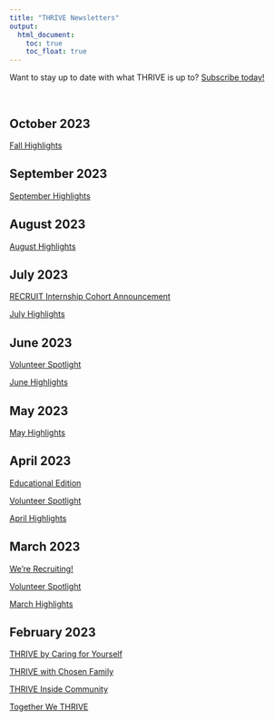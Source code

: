 ```yaml
---
title: "THRIVE Newsletters"
output:
  html_document:
    toc: true
    toc_float: true
---
```


Want to stay up to date with what THRIVE is up to? [Subscribe today!](http://eepurl.com/iilXFb)

<br>

## October 2023

[Fall Highlights](https://mailchi.mp/5eef3dc1d32d/together-we-thrive-12655784)

## September 2023

[September Highlights](https://us21.campaign-archive.com/?u=a55dc7a557c8e1c98ba1d9d54&id=51389f3b68)

## August 2023

[August Highlights](https://us21.campaign-archive.com/?u=a55dc7a557c8e1c98ba1d9d54&id=24c1553b43)

## July 2023

[RECRUIT Internship Cohort Announcement](https://mailchi.mp/02f26553c8de/together-we-thrive-12615457)

[July Highlights](https://us21.campaign-archive.com/?u=a55dc7a557c8e1c98ba1d9d54&id=4c8d601473)

## June 2023

[Volunteer Spotlight](https://us21.campaign-archive.com/?u=a55dc7a557c8e1c98ba1d9d54&id=0654171331)

[June Highlights](https://us21.campaign-archive.com/?u=a55dc7a557c8e1c98ba1d9d54&id=5a5b155e7c)

## May 2023

[May Highlights](https://us21.campaign-archive.com/?u=a55dc7a557c8e1c98ba1d9d54&id=ba08a2f517)

## April 2023

[Educational Edition](https://mailchi.mp/cc6a598c646b/together-we-thrive-476506)

[Volunteer Spotlight](https://us21.campaign-archive.com/?u=a55dc7a557c8e1c98ba1d9d54&id=1ae41fa44f)

[April Highlights](https://us21.campaign-archive.com/?u=a55dc7a557c8e1c98ba1d9d54&id=fa76602317)

## March 2023

[We're Recruiting!](https://us21.campaign-archive.com/?u=a55dc7a557c8e1c98ba1d9d54&id=bebea2e3f0)

[Volunteer Spotlight](https://us21.campaign-archive.com/?u=a55dc7a557c8e1c98ba1d9d54&id=8c366172c0)

[March Highlights](https://us21.campaign-archive.com/?u=a55dc7a557c8e1c98ba1d9d54&id=5dd3c3ab32)

## February 2023

[THRIVE by Caring for Yourself](https://us21.campaign-archive.com/?u=a55dc7a557c8e1c98ba1d9d54&id=c09d6f7a5a)

[THRIVE with Chosen Family](https://us21.campaign-archive.com/?u=a55dc7a557c8e1c98ba1d9d54&id=e51a4b2853)

[THRIVE Inside Community](https://us21.campaign-archive.com/?u=a55dc7a557c8e1c98ba1d9d54&id=018180bf1b)

[Together We THRIVE](https://us21.campaign-archive.com/?u=a55dc7a557c8e1c98ba1d9d54&id=0ce84c6558)

